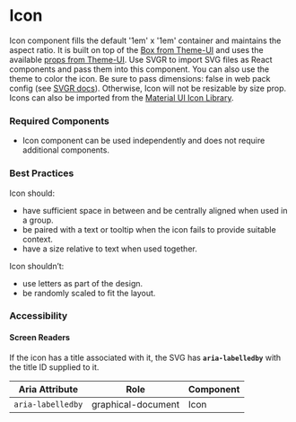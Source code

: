 <Meta title="Components/Icon/Icon" />

# Icon

Icon component fills the default '1em' x '1em' container and maintains the aspect ratio.
It is built on top of the [Box from Theme-UI](https://theme-ui.com/components/box/) and uses the available [props from Theme-UI](https://theme-ui.com/sx-prop).
Use SVGR to import SVG files as React components and pass them into this component.
You can also use the theme to color the icon. 
Be sure to pass dimensions: false in web pack config (see [SVGR docs](https://react-svgr.com/docs/options/#dimensions)).
Otherwise, Icon will not be resizable by size prop. 
Icons can also be imported from the [Material UI Icon Library](https://materialdesignicons.com/).

### Required Components

- Icon component can be used independently and does not require additional components.

### Best Practices

Icon should:
- have sufficient space in between and be centrally aligned when used in a group.
- be paired with a text or tooltip when the icon fails to provide suitable context.
- have a size relative to text when used together.

Icon shouldn’t:
- use letters as part of the design.
- be randomly scaled to fit the layout. 

### Accessibility

#### Screen Readers

If the icon has a title associated with it, the SVG has **`aria-labelledby`** with the title ID supplied to it.

| Aria Attribute | Role | Component |
| ---- | ---- | ----------- |
| `aria-labelledby` | graphical-document | Icon |

